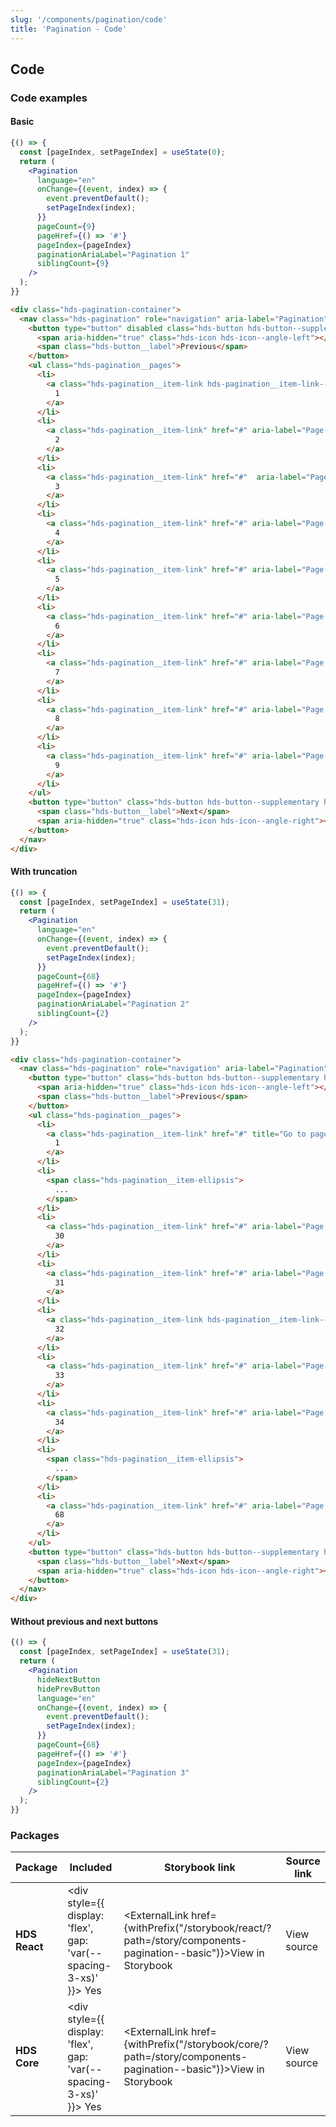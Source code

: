```yaml
---
slug: '/components/pagination/code'
title: 'Pagination - Code'
---
```



## Code

### Code examples 

#### Basic
<Playground>

```jsx
{() => {
  const [pageIndex, setPageIndex] = useState(0);
  return (
    <Pagination
      language="en"
      onChange={(event, index) => {
        event.preventDefault();
        setPageIndex(index);
      }}
      pageCount={9}
      pageHref={() => '#'}
      pageIndex={pageIndex}
      paginationAriaLabel="Pagination 1"
      siblingCount={9}
    />
  );
}}
```

```html
<div class="hds-pagination-container">
  <nav class="hds-pagination" role="navigation" aria-label="Pagination" data-next="Next">
    <button type="button" disabled class="hds-button hds-button--supplementary hds-button--theme-black hds-pagination__button-prev">
      <span aria-hidden="true" class="hds-icon hds-icon--angle-left"></span>
      <span class="hds-button__label">Previous</span>
    </button>
    <ul class="hds-pagination__pages">
      <li>
        <a class="hds-pagination__item-link hds-pagination__item-link--active" href="#" title="Current page" aria-label="Page 1" aria-current="page">
          1
        </a>
      </li>
      <li>
        <a class="hds-pagination__item-link" href="#" aria-label="Page 2" title="Go to page 2">
          2
        </a>
      </li>
      <li>
        <a class="hds-pagination__item-link" href="#"  aria-label="Page 3" title="Go to page 3">
          3
        </a>
      </li>
      <li>
        <a class="hds-pagination__item-link" href="#" aria-label="Page 4" title="Go to page 4">
          4
        </a>
      </li>
      <li>
        <a class="hds-pagination__item-link" href="#" aria-label="Page 5" title="Go to page 5">
          5
        </a>
      </li>
      <li>
        <a class="hds-pagination__item-link" href="#" aria-label="Page 6" title="Go to page 6">
          6
        </a>
      </li>
      <li>
        <a class="hds-pagination__item-link" href="#" aria-label="Page 7" title="Go to page 7">
          7
        </a>
      </li>
      <li>
        <a class="hds-pagination__item-link" href="#" aria-label="Page 8" title="Go to page 8">
          8
        </a>
      </li>
      <li>
        <a class="hds-pagination__item-link" href="#" aria-label="Page 9" title="Go to page 9">
          9
        </a>
      </li>
    </ul>
    <button type="button" class="hds-button hds-button--supplementary hds-button--theme-black hds-pagination__button-next">
      <span class="hds-button__label">Next</span>
      <span aria-hidden="true" class="hds-icon hds-icon--angle-right"></span>
    </button>
  </nav>
</div>
```

</Playground>

#### With truncation
<Playground>

```jsx
{() => {
  const [pageIndex, setPageIndex] = useState(31);
  return (
    <Pagination
      language="en"
      onChange={(event, index) => {
        event.preventDefault();
        setPageIndex(index);
      }}
      pageCount={68}
      pageHref={() => '#'}
      pageIndex={pageIndex}
      paginationAriaLabel="Pagination 2"
      siblingCount={2}
    />
  );
}}
```

```html
<div class="hds-pagination-container">
  <nav class="hds-pagination" role="navigation" aria-label="Pagination" data-next="Next">
    <button type="button" class="hds-button hds-button--supplementary hds-button--theme-black hds-pagination__button-prev">
      <span aria-hidden="true" class="hds-icon hds-icon--angle-left"></span>
      <span class="hds-button__label">Previous</span>
    </button>
    <ul class="hds-pagination__pages">
      <li>
        <a class="hds-pagination__item-link" href="#" title="Go to page 1" aria-label="Page 1">
          1
        </a>
      </li>
      <li>
        <span class="hds-pagination__item-ellipsis">
          ...
        </span>
      </li>
      <li>
        <a class="hds-pagination__item-link" href="#" aria-label="Page 30" title="Go to page 30">
          30
        </a>
      </li>
      <li>
        <a class="hds-pagination__item-link" href="#" aria-label="Page 31" title="Go to page 31">
          31
        </a>
      </li>
      <li>
        <a class="hds-pagination__item-link hds-pagination__item-link--active" href="#" aria-label="Page 32" title="Current page" aria-current="page">
          32
        </a>
      </li>
      <li>
        <a class="hds-pagination__item-link" href="#" aria-label="Page 33" title="Go to page 33">
          33
        </a>
      </li>
      <li>
        <a class="hds-pagination__item-link" href="#" aria-label="Page 34" title="Go to page 34">
          34
        </a>
      </li>
      <li>
        <span class="hds-pagination__item-ellipsis">
          ...
        </span>
      </li>
      <li>
        <a class="hds-pagination__item-link" href="#" aria-label="Page 68" title="Go to page 68">
          68
        </a>
      </li>
    </ul>
    <button type="button" class="hds-button hds-button--supplementary hds-button--theme-black hds-pagination__button-next">
      <span class="hds-button__label">Next</span>
      <span aria-hidden="true" class="hds-icon hds-icon--angle-right"></span>
    </button>
  </nav>
</div>
```

</Playground>

#### Without previous and next buttons
<Playground>

```jsx
{() => {
  const [pageIndex, setPageIndex] = useState(31);
  return (
    <Pagination
      hideNextButton
      hidePrevButton
      language="en"
      onChange={(event, index) => {
        event.preventDefault();
        setPageIndex(index);
      }}
      pageCount={68}
      pageHref={() => '#'}
      pageIndex={pageIndex}
      paginationAriaLabel="Pagination 3"
      siblingCount={2}
    />
  );
}}
```

</Playground>

### Packages
| Package           | Included                                                                                        | Storybook link                                                                                                                 | Source link                                                                                                                                                     |
| ----------------- | ----------------------------------------------------------------------------------------------- | ------------------------------------------------------------------------------------------------------------------------------ | --------------------------------------------------------------------------------------------------------------------------------------------------------------- |
| **HDS React**     | <div style={{ display: 'flex', gap: 'var(--spacing-3-xs)' }}><IconCheckCircleFill /> Yes </div> | <ExternalLink href={withPrefix("/storybook/react/?path=/story/components-pagination--basic")}>View in Storybook</ExternalLink> | <ExternalLink href="https://github.com/City-of-Helsinki/helsinki-design-system/tree/master/packages/react/src/components/pagination">View source</ExternalLink> |
| **HDS Core**      | <div style={{ display: 'flex', gap: 'var(--spacing-3-xs)' }}><IconCheckCircleFill /> Yes </div> | <ExternalLink href={withPrefix("/storybook/core/?path=/story/components-pagination--basic")}>View in Storybook</ExternalLink>  | <ExternalLink href="https://github.com/City-of-Helsinki/helsinki-design-system/tree/master/packages/core/src/components/pagination">View source</ExternalLink>  |
